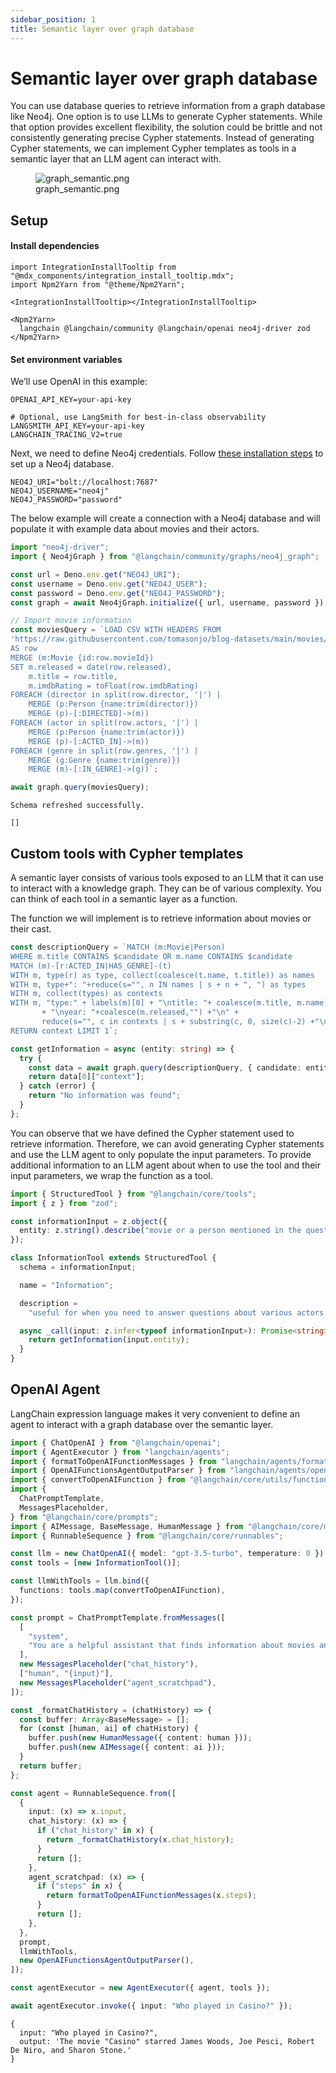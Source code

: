```yaml
---
sidebar_position: 1
title: Semantic layer over graph database
---
```


# Semantic layer over graph database

You can use database queries to retrieve information from a graph
database like Neo4j. One option is to use LLMs to generate Cypher
statements. While that option provides excellent flexibility, the
solution could be brittle and not consistently generating precise Cypher
statements. Instead of generating Cypher statements, we can implement
Cypher templates as tools in a semantic layer that an LLM agent can
interact with.

<figure>
  <img src="../../../static/img/graph_semantic.png" alt="graph_semantic.png" />
  <figcaption aria-hidden="true">graph_semantic.png</figcaption>
</figure>

## Setup

#### Install dependencies

```mdx-code-block
import IntegrationInstallTooltip from "@mdx_components/integration_install_tooltip.mdx";
import Npm2Yarn from "@theme/Npm2Yarn";

<IntegrationInstallTooltip></IntegrationInstallTooltip>

<Npm2Yarn>
  langchain @langchain/community @langchain/openai neo4j-driver zod
</Npm2Yarn>
```

#### Set environment variables

We’ll use OpenAI in this example:

```env
OPENAI_API_KEY=your-api-key

# Optional, use LangSmith for best-in-class observability
LANGSMITH_API_KEY=your-api-key
LANGCHAIN_TRACING_V2=true
```

Next, we need to define Neo4j credentials. Follow [these installation
steps](https://neo4j.com/docs/operations-manual/current/installation/)
to set up a Neo4j database.

```env
NEO4J_URI="bolt://localhost:7687"
NEO4J_USERNAME="neo4j"
NEO4J_PASSWORD="password"
```

The below example will create a connection with a Neo4j database and
will populate it with example data about movies and their actors.

```typescript
import "neo4j-driver";
import { Neo4jGraph } from "@langchain/community/graphs/neo4j_graph";

const url = Deno.env.get("NEO4J_URI");
const username = Deno.env.get("NEO4J_USER");
const password = Deno.env.get("NEO4J_PASSWORD");
const graph = await Neo4jGraph.initialize({ url, username, password });

// Import movie information
const moviesQuery = `LOAD CSV WITH HEADERS FROM 
'https://raw.githubusercontent.com/tomasonjo/blog-datasets/main/movies/movies_small.csv'
AS row
MERGE (m:Movie {id:row.movieId})
SET m.released = date(row.released),
    m.title = row.title,
    m.imdbRating = toFloat(row.imdbRating)
FOREACH (director in split(row.director, '|') | 
    MERGE (p:Person {name:trim(director)})
    MERGE (p)-[:DIRECTED]->(m))
FOREACH (actor in split(row.actors, '|') | 
    MERGE (p:Person {name:trim(actor)})
    MERGE (p)-[:ACTED_IN]->(m))
FOREACH (genre in split(row.genres, '|') | 
    MERGE (g:Genre {name:trim(genre)})
    MERGE (m)-[:IN_GENRE]->(g))`;

await graph.query(moviesQuery);
```

```text
Schema refreshed successfully.
```

```text
[]
```

## Custom tools with Cypher templates

A semantic layer consists of various tools exposed to an LLM that it can
use to interact with a knowledge graph. They can be of various
complexity. You can think of each tool in a semantic layer as a
function.

The function we will implement is to retrieve information about movies
or their cast.

```typescript
const descriptionQuery = `MATCH (m:Movie|Person)
WHERE m.title CONTAINS $candidate OR m.name CONTAINS $candidate
MATCH (m)-[r:ACTED_IN|HAS_GENRE]-(t)
WITH m, type(r) as type, collect(coalesce(t.name, t.title)) as names
WITH m, type+": "+reduce(s="", n IN names | s + n + ", ") as types
WITH m, collect(types) as contexts
WITH m, "type:" + labels(m)[0] + "\ntitle: "+ coalesce(m.title, m.name) 
       + "\nyear: "+coalesce(m.released,"") +"\n" +
       reduce(s="", c in contexts | s + substring(c, 0, size(c)-2) +"\n") as context
RETURN context LIMIT 1`;

const getInformation = async (entity: string) => {
  try {
    const data = await graph.query(descriptionQuery, { candidate: entity });
    return data[0]["context"];
  } catch (error) {
    return "No information was found";
  }
};
```

You can observe that we have defined the Cypher statement used to
retrieve information. Therefore, we can avoid generating Cypher
statements and use the LLM agent to only populate the input parameters.
To provide additional information to an LLM agent about when to use the
tool and their input parameters, we wrap the function as a tool.

```typescript
import { StructuredTool } from "@langchain/core/tools";
import { z } from "zod";

const informationInput = z.object({
  entity: z.string().describe("movie or a person mentioned in the question"),
});

class InformationTool extends StructuredTool {
  schema = informationInput;

  name = "Information";

  description =
    "useful for when you need to answer questions about various actors or movies";

  async _call(input: z.infer<typeof informationInput>): Promise<string> {
    return getInformation(input.entity);
  }
}
```

## OpenAI Agent

LangChain expression language makes it very convenient to define an
agent to interact with a graph database over the semantic layer.

```typescript
import { ChatOpenAI } from "@langchain/openai";
import { AgentExecutor } from "langchain/agents";
import { formatToOpenAIFunctionMessages } from "langchain/agents/format_scratchpad";
import { OpenAIFunctionsAgentOutputParser } from "langchain/agents/openai/output_parser";
import { convertToOpenAIFunction } from "@langchain/core/utils/function_calling";
import {
  ChatPromptTemplate,
  MessagesPlaceholder,
} from "@langchain/core/prompts";
import { AIMessage, BaseMessage, HumanMessage } from "@langchain/core/messages";
import { RunnableSequence } from "@langchain/core/runnables";

const llm = new ChatOpenAI({ model: "gpt-3.5-turbo", temperature: 0 });
const tools = [new InformationTool()];

const llmWithTools = llm.bind({
  functions: tools.map(convertToOpenAIFunction),
});

const prompt = ChatPromptTemplate.fromMessages([
  [
    "system",
    "You are a helpful assistant that finds information about movies and recommends them. If tools require follow up questions, make sure to ask the user for clarification. Make sure to include any available options that need to be clarified in the follow up questions Do only the things the user specifically requested.",
  ],
  new MessagesPlaceholder("chat_history"),
  ["human", "{input}"],
  new MessagesPlaceholder("agent_scratchpad"),
]);

const _formatChatHistory = (chatHistory) => {
  const buffer: Array<BaseMessage> = [];
  for (const [human, ai] of chatHistory) {
    buffer.push(new HumanMessage({ content: human }));
    buffer.push(new AIMessage({ content: ai }));
  }
  return buffer;
};

const agent = RunnableSequence.from([
  {
    input: (x) => x.input,
    chat_history: (x) => {
      if ("chat_history" in x) {
        return _formatChatHistory(x.chat_history);
      }
      return [];
    },
    agent_scratchpad: (x) => {
      if ("steps" in x) {
        return formatToOpenAIFunctionMessages(x.steps);
      }
      return [];
    },
  },
  prompt,
  llmWithTools,
  new OpenAIFunctionsAgentOutputParser(),
]);

const agentExecutor = new AgentExecutor({ agent, tools });
```

```typescript
await agentExecutor.invoke({ input: "Who played in Casino?" });
```

```text
{
  input: "Who played in Casino?",
  output: 'The movie "Casino" starred James Woods, Joe Pesci, Robert De Niro, and Sharon Stone.'
}
```
